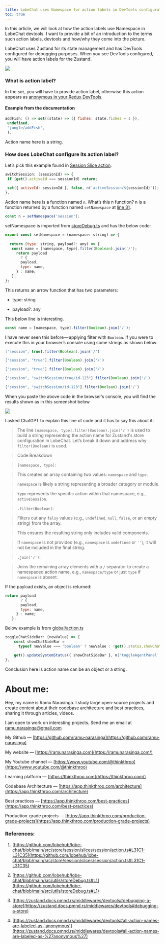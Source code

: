 ```yaml
---
title: LobeChat uses Namespace for action labels in DevTools configuration
toc: true
---
```


In this article, we will look at how the action labels use Namespace in LobeChat devtools. I want to provide a bit of an introduction to the terms such action labels, devtools and how/why they come into the picture.

LobeChat uses Zustand for its state management and has DevTools configured for debugging purposes. When you see DevTools configured, you will have action labels for the Zustand.

![](https://cdn-images-1.medium.com/max/1600/1*CZf6F7zPQGj3hBzAWtH4lg.png)

### What is action label?

In the `set`, you will have to provide action label, otherwise this action appears as [anonymous in your Redux DevTools](https://zustand.docs.pmnd.rs/middlewares/devtools#all-action-names-are-labeled-as-%27anonymous%27).

#### Example from the documentation

```js
addFish: () => set((state) => ({ fishes: state.fishes + 1 }),
 undefined,
 'jungle/addFish',
 ),
```

Action name here is a string.

### How does LobeChat configure its action label?

Let’s pick this example found in [Session Slice action](https://github.com/lobehub/lobe-chat/blob/main/src/store/session/slices/session/action.ts#L167).

```js
switchSession: (sessionId) => {
 if (get().activeId === sessionId) return;
 
 set({ activeId: sessionId }, false, n(`activeSession/${sessionId}`));
},
```

Action name here is a function named `n`. What’s this n function? n is a function returned by a function named `setNamespace` at [line 31](https://github.com/lobehub/lobe-chat/blob/main/src/store/session/slices/session/action.ts#L31C1-L31C35).

```js
const n = setNamespace('session');
```

setNamespace is imported from [storeDebug.ts](https://github.com/lobehub/lobe-chat/blob/main/src/utils/storeDebug.ts#L1) and has the below code:

```js
export const setNamespace = (namespace: string) => {
 
  return (type: string, payload?: any) => {
   const name = [namespace, type].filter(Boolean).join('/');
     return payload
       ? {
       payload,
       type: name,
     } : name;
   };
};
```

This returns an arrow function that has two parameters: 

* type: string
    
* payload?: any
    

This below line is interesting.

```js
const name = [namespace, type].filter(Boolean).join('/');
```

I have never seen this before — applying filter with `Boolean`. If you were to execute this in your browser’s console using some strings as shown below:

```js
["session", true].filter(Boolean).join('/')

["session", "true"].filter(Boolean).join('/')

["session", "true"].filter(Boolean).join('/')

["session", "switchSession/true/id-123"].filter(Boolean).join('/')

["session", "switchSession/id-123"].filter(Boolean).join('/')
```

When you paste the above code in the browser’s console, you will find the results shown as in this screenshot below

![](https://cdn-images-1.medium.com/max/1600/1*t8Qz7e79G6uXVa3QtHpHdw.png)

I asked ChatGPT to explain this line of code and it has to say this about it: 

> The line `[namespace, type].filter(Boolean).join('/')` is used to build a string representing the action name for Zustand's store configuration in LobeChat. Let’s break it down and address why `filter(Boolean)` is used.

> Code Breakdown

> `[namespace, type]`:

> This creates an array containing two values: `namespace` and `type`.

> `namespace` is likely a string representing a broader category or module.

> `type` represents the specific action within that namespace, e.g., `activeSession`.

> `.filter(Boolean)`:

> Filters out any `falsy` values (e.g., `undefined`, `null`, `false`, or an empty string) from the array.

> This ensures the resulting string only includes valid components.

> If `namespace` is not provided (e.g., `namespace` is `undefined` or `''`), it will not be included in the final string.

> `.join('/')`:

> Joins the remaining array elements with a `/` separator to create a namespaced action name, e.g., `namespace/type` or just `type` if `namespace` is absent.

If the payload exists, an object is returned:

```js
return payload
       ? {
       payload,
       type: name,
     } : name;
   };
```

Below example is from [global/action.ts](https://github.com/lobehub/lobe-chat/blob/fef58c527c13c7ebc908a458cfbddb538165c92f/src/store/global/action.ts#L49)

```js
toggleChatSideBar: (newValue) => {
    const showChatSideBar =
      typeof newValue === 'boolean' ? newValue : !get().status.showChatSideBar;

    get().updateSystemStatus({ showChatSideBar }, n('toggleAgentPanel', newValue));
},
```

Conclusion here is action name can be an object or a string.

# **About me:**

Hey, my name is Ramu Narasinga. I study large open-source projects and create content about their codebase architecture and best practices, sharing it through articles, videos.

I am open to work on interesting projects. Send me an email at ramu.narasinga@gmail.com

My Github — [https://github.com/ramu-narasinga](https://github.com/ramu-narasinga)

My website — [https://ramunarasinga.com](https://ramunarasinga.com/)

My Youtube channel — [https://www.youtube.com/@thinkthroo](https://www.youtube.com/@thinkthroo)

Learning platform — [https://thinkthroo.com](https://thinkthroo.com/)

Codebase Architecture — [https://app.thinkthroo.com/architecture](https://app.thinkthroo.com/architecture)

Best practices — [https://app.thinkthroo.com/best-practices](https://app.thinkthroo.com/best-practices)

Production-grade projects — [https://app.thinkthroo.com/production-grade-projects](https://app.thinkthroo.com/production-grade-projects)

### References:

1. [https://github.com/lobehub/lobe-chat/blob/main/src/store/session/slices/session/action.ts#L31C1-L31C35](https://github.com/lobehub/lobe-chat/blob/main/src/store/session/slices/session/action.ts#L31C1-L31C35)
    
2. [https://github.com/lobehub/lobe-chat/blob/main/src/utils/storeDebug.ts#L1](https://github.com/lobehub/lobe-chat/blob/main/src/utils/storeDebug.ts#L1)
    
3. [https://zustand.docs.pmnd.rs/middlewares/devtools#debugging-a-store](https://zustand.docs.pmnd.rs/middlewares/devtools#debugging-a-store)
    
4. [https://zustand.docs.pmnd.rs/middlewares/devtools#all-action-names-are-labeled-as-'anonymous'](https://zustand.docs.pmnd.rs/middlewares/devtools#all-action-names-are-labeled-as-%27anonymous%27)